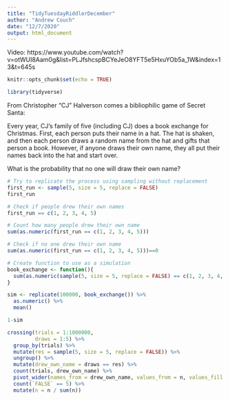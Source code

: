 ```yaml
---
title: "TidyTuesdayRiddlerDecember"
author: "Andrew Couch"
date: "12/7/2020"
output: html_document
---
```


Video: https://www.youtube.com/watch?v=otWUI8Aam0g&list=PLJfshcspBCYeJeO8YFT5e5HxuYOb5a_1W&index=13&t=645s

```r
knitr::opts_chunk$set(echo = TRUE)
```

```r
library(tidyverse)
```

From Christopher “CJ” Halverson comes a bibliophilic game of Secret Santa:

Every year, CJ’s family of five (including CJ) does a book exchange for Christmas. First, each person puts their name in a hat. The hat is shaken, and then each person draws a random name from the hat and gifts that person a book. However, if anyone draws their own name, they all put their names back into the hat and start over.

What is the probability that no one will draw their own name?

```r
# Try to replicate the process using sampling without replacement
first_run <- sample(5, size = 5, replace = FALSE) 
first_run

# Check if people drew their own names
first_run == c(1, 2, 3, 4, 5)

# Count how many people drew their own name
sum(as.numeric(first_run == c(1, 2, 3, 4, 5)))

# Check if no one drew their own name
sum(as.numeric(first_run == c(1, 2, 3, 4, 5)))==0
```


```r
# Create function to use as a simulation
book_exchange <- function(){
  sum(as.numeric(sample(5, size = 5, replace = FALSE) == c(1, 2, 3, 4, 5)))==0
}

```
```r
sim <- replicate(100000, book_exchange()) %>% 
  as.numeric() %>% 
  mean()

1-sim
```

```r
crossing(trials = 1:1000000,
         draws = 1:5) %>% 
  group_by(trials) %>% 
  mutate(res = sample(5, size = 5, replace = FALSE)) %>% 
  ungroup() %>% 
  mutate(drew_own_name = draws == res) %>% 
  count(trials, drew_own_name) %>% 
  pivot_wider(names_from = drew_own_name, values_from = n, values_fill = 0) %>% 
  count(`FALSE` == 5) %>% 
  mutate(n = n / sum(n))
```

















